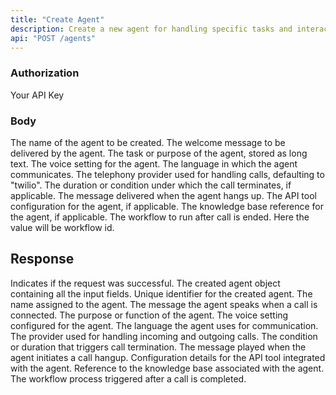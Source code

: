 ```yaml
---
title: "Create Agent"
description: Create a new agent for handling specific tasks and interactions within the system for Voice AI.
api: "POST /agents"
---
```


####

### Authorization

<ParamField header="x-api-key" type="string" required="true">
  Your API Key
</ParamField>

### Body

<ParamField body="name" type="string" required>
  The name of the agent to be created.
</ParamField>

<ParamField body="welcomeMessage" type="string">
  The welcome message to be delivered by the agent.
</ParamField>

<ParamField body="task" type="string" required>
  The task or purpose of the agent, stored as long text.
</ParamField>

<ParamField body="voice" type="string" required>
  The voice setting for the agent.
</ParamField>

<ParamField body="language" type="string" required>
  The language in which the agent communicates.
</ParamField>

<ParamField body="telephonyProvider" type="string" optional>
  The telephony provider used for handling calls, defaulting to "twilio".
</ParamField>

<ParamField body="callTermination" type="integer" optional>
  The duration or condition under which the call terminates, if applicable.
</ParamField>

<ParamField body="hangupMessage" type="string" optional>
  The message delivered when the agent hangs up.
</ParamField>

<ParamField body="apiTool" type="json" optional>
  The API tool configuration for the agent, if applicable.
</ParamField>

<ParamField body="knowledgeBase" type="string" optional>
  The knowledge base reference for the agent, if applicable.
</ParamField>

<ParamField body="workflow" type="string" optional>
  The workflow to run after call is ended. Here the value will be workflow id.
</ParamField>

## Response

<ResponseField name="success" type="boolean">
  Indicates if the request was successful.
</ResponseField>
<ResponseField name="data" type="object">
  The created agent object containing all the input fields.
  <ResponseField name="id" type="string">
    Unique identifier for the created agent.
  </ResponseField>
  <ResponseField name="name" type="string">
    The name assigned to the agent.
  </ResponseField>
  <ResponseField name="welcomeMessage" type="string">
    The message the agent speaks when a call is connected.
  </ResponseField>
  <ResponseField name="task" type="string">
    The purpose or function of the agent.
  </ResponseField>
  <ResponseField name="voice" type="string">
    The voice setting configured for the agent.
  </ResponseField>
  <ResponseField name="language" type="string">
    The language the agent uses for communication.
  </ResponseField>
  <ResponseField name="telephonyProvider" type="string">
    The provider used for handling incoming and outgoing calls.
  </ResponseField>
  <ResponseField name="callTermination" type="integer">
    The condition or duration that triggers call termination.
  </ResponseField>
  <ResponseField name="hangupMessage" type="string">
    The message played when the agent initiates a call hangup.
  </ResponseField>
  <ResponseField name="apiTool" type="json">
    Configuration details for the API tool integrated with the agent.
  </ResponseField>
  <ResponseField name="knowledgeBase" type="string">
    Reference to the knowledge base associated with the agent.
  </ResponseField>
  <ResponseField name="workflow" type="string">
    The workflow process triggered after a call is completed.
  </ResponseField>
</ResponseField>
